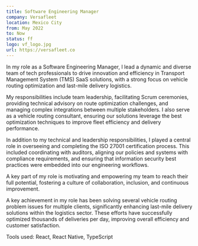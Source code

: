 ```yaml
---
title: Software Engineering Manager
company: Versafleet
location: Mexico City
from: May 2022
to: Now
status: ff
logo: vf_logo.jpg
url: https://versafleet.co
---
```


In my role as a Software Engineering Manager, I lead a dynamic and diverse team of tech professionals to drive innovation and efficiency in Transport Management System (TMS) SaaS solutions, with a strong focus on vehicle routing optimization and last-mile delivery logistics.

My responsibilities include team leadership, facilitating Scrum ceremonies, providing technical advisory on route optimization challenges, and managing complex integrations between multiple stakeholders. I also serve as a vehicle routing consultant, ensuring our solutions leverage the best optimization techniques to improve fleet efficiency and delivery performance.

In addition to my technical and leadership responsibilities, I played a central role in overseeing and completing the ISO 27001 certification process. This included coordinating with auditors, aligning our policies and systems with compliance requirements, and ensuring that information security best practices were embedded into our engineering workflows.

A key part of my role is motivating and empowering my team to reach their full potential, fostering a culture of collaboration, inclusion, and continuous improvement.

A key achievement in my role has been solving several vehicle routing problem issues for multiple clients, significantly enhancing last-mile delivery solutions within the logistics sector. These efforts have successfully optimized thousands of deliveries per day, improving overall efficiency and customer satisfaction.

Tools used: React, React Native, TypeScript